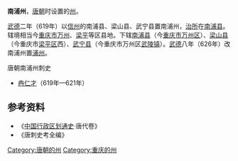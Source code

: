 '''南浦州'''，[[唐朝|唐朝]]时设置的[[州|州]]。

[[武德|武德]]二年（619年）以[[信州_(南梁)|信州]]的南浦县、梁山县、武宁县置南浦州，[[治所|治所]]在[[南浦县|南浦县]]。辖境相当今[[重庆市|重庆市]][[万州区|万州]]、[[梁平县|梁平]]等区县地。下辖[[南浦县|南浦县]]（今[[重庆市|重庆市]][[万州区|万州区]]）、[[梁山县|梁山县]]（今重庆市[[梁平区|梁平区]]西）、[[武宁县|武宁县]]（今重庆市万州区[[武陵镇|武陵镇]]）。[[武德|武德]]八年（626年）改南浦州置[[浦州|浦州]]。

;唐朝南浦州刺史
*[[冉仁才|冉仁才]]（619年—621年）

== 参考资料 ==
*《[[中国行政区划通史|中国行政区划通史]]·唐代卷》
*《唐刺史考全编》

{{唐朝行政区划小作品}}
{{DEFAULTSORT:N}}
[[Category:唐朝的州|Category:唐朝的州]]
[[Category:重庆的州|Category:重庆的州]]